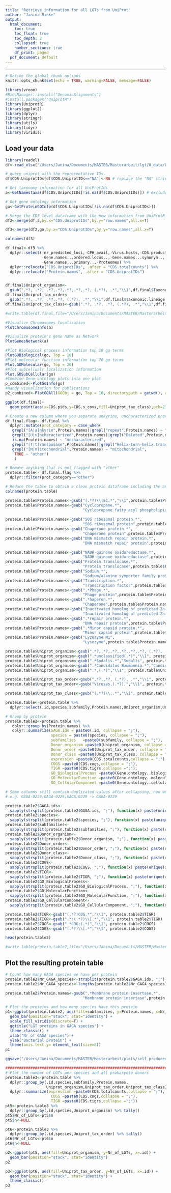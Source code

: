 ```yaml
---
title: "Retrieve information for all LGTs from UniProt"
author: "Janina Rinke"
output: 
  html_document:
    toc: true
    toc_float: true
    toc_depth: 2
    collapsed: true
    number_sections: true
    df_print: paged
  pdf_document: default
---
```

<STYLE TYPE="text/css">
<!--
  td{
    font-family: Arial;
    font-size: 8pt;
    padding:0px;
    cellpadding="0";
    cellspacing="0"
  }
  th {
    font-family: Arial;
    font-size: 8pt;
    height: 20px;
    font-weight: bold;
    text-align: right;
    background-color: #ccccff;
  }
  table {
    border-spacing: 0px;
    border-collapse: collapse;
  }
--->
</STYLE>
---

```r
# Define the global chunk options
knitr::opts_chunk$set(echo = TRUE, warning=FALSE, message=FALSE)
```

```r
library(vroom)
#BiocManager::install("GenomicAlignments")
#install.packages("UniprotR")
library(UniprotR)
library(ggplot2)
library(dplyr)
library(stringr)
library(utils)
library(tidyr)
library(viridis)
```

## Load your data
```r
library(readxl)
df<-read_xlsx("/Users/Janina/Documents/MASTER/Masterarbeit/lgt/0_data/LGTs.CDSLevel.Expression.xlsx")
```


```r
# query uniprot with the representative IDs.
df$CDS.UniprotIDs[df$CDS.UniprotIDs=="NA"]<-NA # replace the "NA" string with real NA's

# Get taxonomy information for all UniProtIds
a<-GetNamesTaxa(df$CDS.UniprotIDs[!is.na(df$CDS.UniprotIDs)]) # exclude all cases which do not have a UniProtID ("NA")

# Get gene ontology information
go<-GetProteinGOInfo(df$CDS.UniprotIDs[!is.na(df$CDS.UniprotIDs)])
```

```r
# Merge the CDS level dataframe with the new information from UniProtR
df2<-merge(df,a,by.x="CDS.UniprotIDs",by.y="row.names",all.x=T)

df3<-merge(df2,go,by.x="CDS.UniprotIDs",by.y="row.names",all.x=T)
```



```r
colnames(df3)

df.final<-df3 %>%
  dplyr::select(-nr_predicted_loci,-CPH_avail,-Virus.hosts,-CDS.products,-Entry.name,
                -Gene.names...ordered.locus..,-Gene.names...synonym..,
                -Gene.names...primary..,-Proteomes) %>%
  dplyr::relocate("CDS.UniprotIDs", .after = "CDS.totalcounts") %>%
  dplyr::relocate("Protein.names", .after = "CDS.UniprotIDs")


df.final$Uniprot_organism<-
  gsub(".*?, .*?, .*?,.*?,.*?,.*?,.*?, (.*?), .*","\\1",df.final$Taxonomic.lineage..ALL)
df.final$Uniprot_tax_order<-
  gsub(".*?, .*?, .*?,.*?, (.*?), .*","\\1",df.final$Taxonomic.lineage..ALL)
df.final$Uniprot_tax_class<-gsub(".*?, .*?, .*?, (.*?), .*","\\1",df.final$Taxonomic.lineage..ALL)

#write.table(df.final,file="/Users/Janina/Documents/MASTER/Masterarbeit/lgt/0_data/LGTs.CDSLevel.UniProt.Info.tsv",sep='\t',quote=F,row.names=F)
```

```r
#Visualize Chromosomes localization
PlotChromosomeInfo(a)

#Visualize protein's gene name as Network 
PlotGenesNetwork(a)

#Plot Biological process information top 10 go terms  
PlotGOBiological(go, Top = 10) 
#Plot molecular function information top 20 go terms
Plot.GOMolecular(go, Top = 20)
#Plot subcellualr localization information 
Plot.GOSubCellular(go) 
#Combine Gene ontology plots into one plot 
p_combined<-PlotGoInfo(go)
#Handy visualization for publications 
p2_combined<-PlotGOAll(GOObj = go, Top = 10, directorypath = getwd(), width = 8, height = 5)

ggplot(df.final)+
  geom_point(aes(x=CDS.pids,y=CDS.s_covs,fill=Uniprot_tax_class),pch=21)
```

```r
# Create a new column where you separate ankyrins, uncharacterized proteins and TEs from all other proteins
df.final.flag<- df.final %>%
  dplyr::mutate(prot_category = case_when(
   grepl("[A|a]nkyrin",Protein.names)|grepl("repeat",Protein.names) ~ "anykrin",   
   grepl("[U|u]ncharacterized",Protein.names)|grepl("Deleted",Protein.names) ~ "uncharacterized", 
   is.na(Protein.names) ~ "uncharacterized",        
   grepl("[T|t]ransposase",Protein.names)|grepl("Helix-turn-helix transcriptional regulator",Protein.names)|grepl("reverse transcriptase",Protein.names) ~ "TE",  
   grepl("[M|m]itochondrial",Protein.names) ~ "mitochondrial",
    TRUE ~ "other")               
    )

# Remove anything that is not flagged with "other"
protein.table<- df.final.flag %>%
  dplyr::filter(prot_category=="other")

```



```r
# Reduce the table to obtain a clean protein dataframe including the ant and the bacterial donor
colnames(protein.table)

protein.table$Protein.names<-gsub("(.*?)\\(EC.*","\\1",protein.table$Protein.names)
protein.table$Protein.names<-gsub("Cyclopropane.*",
                                  "Cyclopropane fatty acyl phospholipid synthase",protein.table$Protein.names) 
                               
protein.table$Protein.names<-gsub("50S ribosomal protein.*",
                                  "50S ribosomal protein",protein.table$Protein.names) 
protein.table$Protein.names<-gsub("Chaperone protein.*",
                                  "Chaperone protein",protein.table$Protein.names) 
protein.table$Protein.names<-gsub("DNA mismatch repair protein.*",
                                  "DNA mismatch repair protein",protein.table$Protein.names) 

protein.table$Protein.names<-gsub("NADH-quinone oxidoreductase.*",
                                  "NADH-quinone oxidoreductase",protein.table$Protein.names)
protein.table$Protein.names<-gsub("Protein translocase.*",
                                  "Protein translocase",protein.table$Protein.names)
protein.table$Protein.names<-gsub("Sodium.*",
                                  "Sodium/alanine symporter family protein",protein.table$Protein.names)
protein.table$Protein.names<-gsub("Transcription.*",
                                  "Transcription factor",protein.table$Protein.names)
protein.table$Protein.names<-gsub(".*Phage.*",
                                  "Phage protein",protein.table$Protein.names)
protein.table$Protein.names<-gsub(".*haperon.*",
                                  "Chaperone",protein.table$Protein.names)
protein.table$Protein.names<-gsub("Inactivated homolog of predicted Zn-dependent protease.*",
                                  "Inactivated homolog of predicted Zn-dependent protease",protein.table$Protein.names)
protein.table$Protein.names<-gsub(".*repair protein.*",
                                  "DNA repair protein",protein.table$Protein.names)
protein.table$Protein.names<-gsub(".*Minor capsid protein.*",
                                  "Minor capsid protein",protein.table$Protein.names)
protein.table$Protein.names<-gsub("Lyzozyme M1",
                                  "Lysozyme",protein.table$Protein.names)

protein.table$Uniprot_organism<-gsub(".*?,.*?,.*?,.*?,.*?,.*?, (.*?), .*","\\1", protein.table$Uniprot_organism)
protein.table$Uniprot_organism<-gsub(".*unclassified(.*)","\\1", protein.table$Uniprot_organism)
protein.table$Uniprot_organism<-gsub(".*Sodalis.*","Sodalis", protein.table$Uniprot_organism)
protein.table$Uniprot_organism<-gsub(".*Candidatus Baumannia.*","Candidatus Baumannia", protein.table$Uniprot_organism)
protein.table$Uniprot_organism<-gsub(".*,(.*)","\\1", protein.table$Uniprot_organism)

protein.table$Uniprot_tax_order<-gsub(".*?,.*?, (.*?), .*","\\1", protein.table$Uniprot_tax_order)
protein.table$Uniprot_tax_order<-gsub("Viruses,(.*?),","\\1", protein.table$Uniprot_tax_order)

protein.table$Uniprot_tax_class<-gsub("(.*?)\\,.*","\\1", protein.table$Uniprot_tax_class)

protein.table<-protein.table %>%
  dplyr::select(.id,species,subfamily,Protein.names,Uniprot_organism,Uniprot_tax_order,Uniprot_tax_class,CDS.totalcounts,CDS.cogs,CDS.tigrs,Gene.ontology..biological.process.,Gene.ontology..molecular.function.,Gene.ontology..cellular.component.)

# Group by protein
protein.table2<-protein.table %>%
   dplyr::group_by(Protein.names) %>% 
   dplyr::summarize(GAGA.ids = paste0(.id, collapse = ";"),
                    species = paste0(species, collapse = ";"),
                    subfamilies   =paste0(subfamily, collapse = ";"),
                    Donor_organism =paste0(Uniprot_organism, collapse = ";"),
                    Donor_order =paste0(Uniprot_tax_order, collapse = ";"),
                    Donor_class =paste0(Uniprot_tax_class, collapse = ";"),
                    expression =paste0(CDS.totalcounts,collapse = ";"),
                    COGS =paste0(CDS.cogs,collapse = ";"),
                    TIGR =paste0(CDS.tigrs,collapse =";"),
                    GO_BiologicalProcess =paste0(Gene.ontology..biological.process.,collapse=";"),
                    GO_MolecularFunction =paste0(Gene.ontology..molecular.function.,collapse=";"),
                    GO_CellularComponent =paste0(Gene.ontology..cellular.component.,collapse=";")) 

# Some columns still contain duplicated values after collapsing, now we keep only the unique values 
# e.g. GAGA-0229;GAGA-0229;GAGA;0229 -> GAGA-0229

protein.table2$GAGA.ids<-
  sapply(strsplit(protein.table2$GAGA.ids, ";"), function(x) paste(unique(x), collapse = ";"))
protein.table2$species<-
  sapply(strsplit(protein.table2$species, ";"), function(x) paste(unique(x), collapse = ";"))
protein.table2$subfamilies<-
  sapply(strsplit(protein.table2$subfamilies, ";"), function(x) paste(unique(x), collapse = ";"))
protein.table2$Donor_organism<-
  sapply(strsplit(protein.table2$Donor_organism, ";"), function(x) paste(unique(x), collapse = ";"))
protein.table2$Donor_order<-
  sapply(strsplit(protein.table2$Donor_order, ";"), function(x) paste(unique(x), collapse = ";"))
protein.table2$Donor_class<-
  sapply(strsplit(protein.table2$Donor_class, ";"), function(x) paste(unique(x), collapse = ";"))
protein.table2$COGS<-
  sapply(strsplit(protein.table2$COGS, ";"), function(x) paste(unique(x), collapse = ";"))
protein.table2$TIGR<-
  sapply(strsplit(protein.table2$TIGR, ";"), function(x) paste(unique(x), collapse = ";"))
protein.table2$GO_BiologicalProcess<-
  sapply(strsplit(protein.table2$GO_BiologicalProcess, ";"), function(x) paste(unique(x), collapse = ";"))
protein.table2$GO_MolecularFunction<-
  sapply(strsplit(protein.table2$GO_MolecularFunction, ";"), function(x) paste(unique(x), collapse = ";"))
protein.table2$GO_CellularComponent<-
  sapply(strsplit(protein.table2$GO_CellularComponent, ";"), function(x) paste(unique(x), collapse = ";"))

protein.table2$TIGR<-gsub("(.*?)COG.*","\\1", protein.table2$TIGR)
protein.table2$TIGR<-gsub(".*:(.*?)\\[.*","\\1", protein.table2$TIGR)
protein.table2$COGS<-gsub(".*COG:(.*)","\\1", protein.table2$COGS)
protein.table2$COGS<-gsub("(.*?)\\[.*","\\1", protein.table2$COGS)

head(protein.table2)

#write.table(protein.table2,file="/Users/Janina/Documents/MASTER/Masterarbeit/lgt/0_data/LGTs.Proteins_Species_Expression.tsv",sep='\t',quote=F,row.names=F)
```


## Plot the resulting protein table

```r
# Count how many GAGA species we have per protein
protein.table2$Nr_GAGA_species<-strsplit(protein.table2$GAGA.ids, ";") # Split collapsed column
protein.table2$Nr_GAGA_species<-lengths(protein.table2$Nr_GAGA_species) # Count elements in list

protein.table2$Protein.names<-gsub(".*Membrane protein insertase.*",
                                  "Membrane protein insertase",protein.table2$Protein.names)

# Plot the proteins and how many species have this protein
p1<-ggplot(protein.table2, aes(fill=subfamilies, y=Protein.names, x=Nr_GAGA_species, width = .8)) +
  geom_bar(position="stack", stat="identity") +
  scale_fill_viridis(discrete=T) +
  ggtitle("LGT proteins in GAGA species") +
  theme_classic() +
  xlab("Nr of GAGA species") +
  ylab("Bacterial protein") +
  theme(axis.text.y= element_text(size=8))
p1

ggsave("/Users/Janina/Documents/MASTER/Masterarbeit/plots/self_produced/LGTs.Number.Species.per.Protein.pdf", p1, width=10, height=15)

###############################################################################
# Plot the number of LGTs per species and all prokaryote donors
protein.table3<-protein.table %>%
  dplyr::group_by(.id,species,subfamily,Protein.names,
                  Uniprot_organism,Uniprot_tax_order,Uniprot_tax_class) %>% 
  dplyr::summarize(expression =paste0(CDS.totalcounts,collapse = ";"),
                    COGS =paste0(CDS.cogs,collapse = ";"),
                    TIGR =paste0(CDS.tigrs,collapse =";"))
pt5<-protein.table3 %>%
  dplyr::group_by(.id,species,Uniprot_organism) %>% tally()
pt5$Nr_of_LGTs<-pt5$n
pt5$n<-NULL

pt6<-protein.table3 %>%
  dplyr::group_by(.id,species,Uniprot_tax_order) %>% tally()
pt6$Nr_of_LGTs<-pt6$n
pt6$n<-NULL

p2<-ggplot(pt5, aes(fill=Uniprot_organism, y=Nr_of_LGTs, x=.id)) +
  geom_bar(position="stack", stat="identity")
p2

p3<-ggplot(pt6, aes(fill=Uniprot_tax_order, y=Nr_of_LGTs, x=.id)) +
  geom_bar(position="stack", stat="identity") +
  theme_classic()
p3
```
